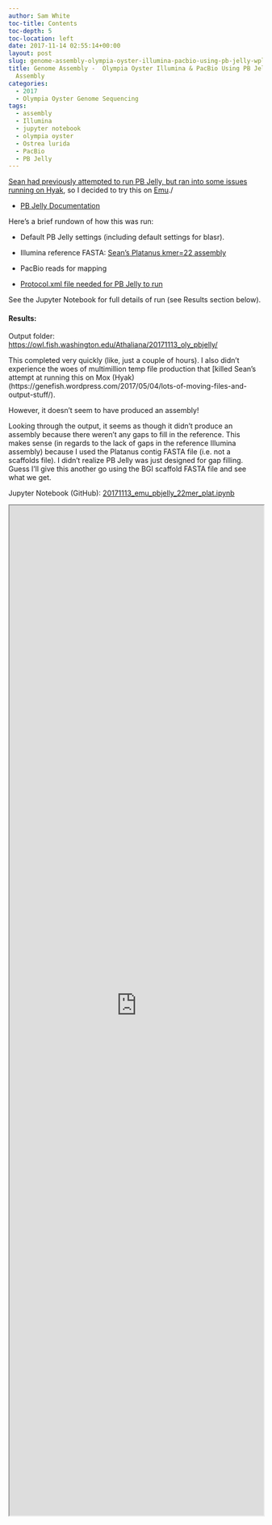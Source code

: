```yaml
---
author: Sam White
toc-title: Contents
toc-depth: 5
toc-location: left
date: 2017-11-14 02:55:14+00:00
layout: post
slug: genome-assembly-olympia-oyster-illumina-pacbio-using-pb-jelly-wplatanus-assembly
title: Genome Assembly -  Olympia Oyster Illumina & PacBio Using PB Jelly w/Platanus
  Assembly
categories:
  - 2017
  - Olympia Oyster Genome Sequencing
tags:
  - assembly
  - Illumina
  - jupyter notebook
  - olympia oyster
  - Ostrea lurida
  - PacBio
  - PB Jelly
---
```


[Sean had previously attempted to run PB Jelly, but ran into some issues running on Hyak](https://genefish.wordpress.com/2017/05/04/lots-of-moving-files-and-output-stuff/), so I decided to try this on [Emu](https://robertslab.github.io/sams-notebook/posts/2017/2017-10-30-software-installation-pb-jelly-suite-and-blasr-on-emu/)./





  * [PB Jelly Documentation](https://sourceforge.net/p/pb-jelly/wiki/Home/)



Here's a brief rundown of how this was run:



  * Default PB Jelly settings (including default settings for blasr).


  * Illumina reference FASTA: [Sean's Platanus kmer=22 assembly](https://owl.fish.washington.edu/scaphapoda/Sean/Oly_Platanus_Assembly_Kmer-22/Oly_Out__contig.fa)


  * PacBio reads for mapping


  * [Protocol.xml file needed for PB Jelly to run](https://owl.fish.washington.edu/Athaliana/20171113_oly_pbjelly/Protocol.xml)



See the Jupyter Notebook for full details of run (see Results section below).



#### Results:



Output folder: [https://owl.fish.washington.edu/Athaliana/20171113_oly_pbjelly/](http://owl.fish.washington.edu/Athaliana/20171113_oly_pbjelly/)

This completed very quickly (like, just a couple of hours). I also didn't experience the woes of multimillion temp file production that [killed Sean's attempt at running this on Mox (Hyak)(https://genefish.wordpress.com/2017/05/04/lots-of-moving-files-and-output-stuff/).

However, it doesn't seem to have produced an assembly!

Looking through the output, it seems as though it didn't produce an assembly because there weren't any gaps to fill in the reference. This makes sense (in regards to the lack of gaps in the reference Illumina assembly) because I used the Platanus contig FASTA file (i.e. not a scaffolds file). I didn't realize PB Jelly was just designed for gap filling. Guess I'll give this another go using the BGI scaffold FASTA file and see what we get.

Jupyter Notebook (GitHub): [20171113_emu_pbjelly_22mer_plat.ipynb](https://github.com/sr320/LabDocs/blob/master/jupyter_nbs/sam/20171113_emu_pbjelly_22mer_plat.ipynb)

<iframe src="https://render.githubusercontent.com/view/ipynb?commit=59a6f41c902a9a1c813ccbc69ef11d49e3251a4f&enc;_url=68747470733a2f2f7261772e67697468756275736572636f6e74656e742e636f6d2f73723332302f4c6162446f63732f353961366634316339303261396131633831336363626336396566313164343965333235316134662f6a7570797465725f6e62732f73616d2f32303137313131335f656d755f70626a656c6c795f32326d65725f706c61742e6970796e62&nwo;=sr320%2FLabDocs&path;=jupyter_nbs%2Fsam%2F20171113_emu_pbjelly_22mer_plat.ipynb&repository;_id=13746500&repository;_type=Repository#451b7b1c-53c5-4b62-9576-2bd9961bb52e" width="100%" height="2000" scrolling="yes"></iframe>
